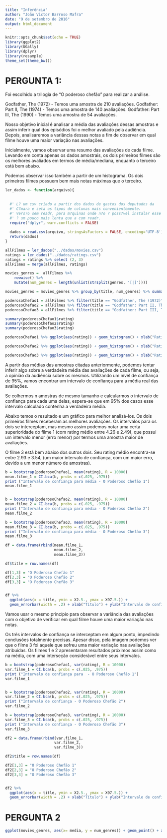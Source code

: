 ```yaml
---
title: "Inferência"
author: "João Victor Barroso Mafra"
date: "9 de setembro de 2016"
output: html_document
---
```


```r
knitr::opts_chunk$set(echo = TRUE)
library(ggplot2)
library(GGally)
library(dplyr)
library(resample)
theme_set(theme_bw())
```


# PERGUNTA 1:

Foi escolhido a trilogia de "O poderoso chefão" para realizar a análise. 

Godfather, The (1972) - Temos uma amostra de 210 avaliações.
Godfather: Part II, The (1974) - Temos uma amostra de 140 avaliações.
Godfather: Part III, The (1990) - Temos uma amostra de 54 avaliações.

Nosso objetivo inicial é analisar a média das avaliações dessas amostras e assim inferir qual dos episódios foi o melhor avaliado pela audiência. Depois, analisaremos a variância dessas notas a fim de observar em qual filme houve uma maior variação nas avaliações.

Inicialmente, vamos observar uma resumo das avaliações de cada filme. Levando em conta apenas os dados amostrais, os dois primeiros filmes são os melhores avaliados em termos de média/mediana, enquanto o terceiro está bem abaixo.

Podemos observar isso também a partir de um histograma. Os dois primeiros filmes possuem bem mais notas máximas que o terceiro.

```r
ler_dados <- function(arquivo){
  
  
  #' L? um csv criado a partir dos dados de gastos dos deputados da 
  #' C?mara e seta os tipos de colunas mais convenientemente. 
  #' Vers?o sem readr, para m?quinas onde n?o ? poss?vel instalar esse pacote. 
  #' ? um pouco mais lenta que a com readr.
  require("dplyr", warn.conflicts = FALSE)
  
  dados = read.csv(arquivo, stringsAsFactors = FALSE, encoding='UTF-8')
  return(dados)
}

allFilmes = ler_dados("../dados/movies.csv")
ratings = ler_dados("../dados/ratings.csv")
ratings = ratings %>% select (2, 3)
allFilmes = merge(allFilmes, ratings)

movies_genres =  allFilmes %>%
    rowwise() %>%
    mutate(num_genres = length(unlist(strsplit(genres, '[|]'))))

movies_genres = movies_genres %>% group_by(title, num_genres) %>% summarise(media = mean(rating))

poderosoChefao1 = allFilmes %>% filter(title == "Godfather, The (1972)")
poderosoChefao2 = allFilmes %>% filter(title == "Godfather: Part II, The (1974)")
poderosoChefao3 = allFilmes %>% filter(title == "Godfather: Part III, The (1990)")

summary(poderosoChefao1$rating)
summary(poderosoChefao2$rating)
summary(poderosoChefao3$rating)


```




```r

poderosoChefao1 %>% ggplot(aes(rating)) + geom_histogram() + xlab("Rating (Poderoso Chefão 1)") + ylab("Número de avaliações")

poderosoChefao2 %>% ggplot(aes(rating)) + geom_histogram() + xlab("Rating (Poderoso Chefão 2)") + ylab("Número de avaliações")

poderosoChefao3 %>% ggplot(aes(rating)) + geom_histogram() + xlab("Rating (Poderoso Chefão 3)") + ylab("Número de avaliações")


```


A partir das médias das amostras citadas anteriormente, podemos tentar inferir algo sobre a verdadeira média das avaliações de cada filme, ou seja, a opinião da audiência sobre os mesmos. Utilizando um nível de confiança de 95%, vamos encontrar um intervalo de confiança para a média real das avaliações.

Se colhermos n amostras de mesmo tamanho e calcularmos o intervalo de confiança para cada uma delas, espera-se que em 95% dos casos esse intervalo calculado contenha a verdadeira média.

Abaixo temos o resultado e um gráfico para melhor analisá-los. Os dois primeiros filmes receberam as melhores avaliações. Os intervalos para os dois se interceptam, mas mesmo assim podemos notar uma certa superioridade do filme 1 (com rating médio entre 4.26 e 2.49), que possui um intervalo menor (erro menor) por termos uma amostra maior de avaliações.

O filme 3 está bem abaixo dos outros dois. Seu rating médio encontra-se entre 2.93 e 3.54, (um maior intervalo de confiança, com um maior erro, devido a um menor número de amostras).

```r

b = bootstrap(poderosoChefao1, mean(rating), R = 10000)
mean.filme_1 = CI.bca(b, probs = c(.025, .975))
print ("Intervalo de confiança para média - O Poderoso Chefão 1")
mean.filme_1


b = bootstrap(poderosoChefao2, mean(rating), R = 10000)
mean.filme_2 = CI.bca(b, probs = c(.025, .975))
print ("Intervalo de confiança para média - O Poderoso Chefão 2")
mean.filme_2

b = bootstrap(poderosoChefao3, mean(rating), R = 10000)
mean.filme_3 = CI.bca(b, probs = c(.025, .975))
print ("Intervalo de confiança para média - O Poderoso Chefão 3")
mean.filme_3

df = data.frame(rbind(mean.filme_1, 
                      mean.filme_2,
                      mean.filme_3))

df$title = row.names(df)

df[1,3] = "O Poderoso Chefão 1"
df[2,3] = "O Poderoso Chefão 2"
df[3,3] = "O Poderoso Chefão 3"


df %>% 
  ggplot(aes(x = title, ymin = X2.5., ymax = X97.5.)) + 
  geom_errorbar(width = .2) + xlab("Título") + ylab("Intervalo de confiança para a média das avaliações (Confiança 95%)")

```


Vamos usar o mesmo princípio para observar a variância das avaliações com o objetivo de verificar em qual filme houve uma maior variação nas notas.

Os três intervalos de confiança se interceptam em algum ponto, impedindo conclusões totalmente precisas. Apesar disso, pela imagem podemos ver que o filme 3 foi aquele que sofreu uma maior variação nas avaliações atribuídas. Os filmes 1 e 2 apresentaram resultados próximos assim como na média, com uma interseção considerável entre seus intervalos. 


```r

b = bootstrap(poderosoChefao1, var(rating), R = 10000)
var.filme_1 = CI.bca(b, probs = c(.025, .975))
print ("Intervalo de confiança para  - O Poderoso Chefão 1")
var.filme_1


b = bootstrap(poderosoChefao2, var(rating), R = 10000)
var.filme_2 = CI.bca(b, probs = c(.025, .975))
print ("Intervalo de confiança - O Poderoso Chefão 2")
var.filme_2

b = bootstrap(poderosoChefao3, var(rating), R = 10000)
var.filme_3 = CI.bca(b, probs = c(.025, .975))
print ("Intervalo de confiança - O Poderoso Chefão 3")
var.filme_3

df2 = data.frame(rbind(var.filme_1, 
                      var.filme_2,
                      var.filme_3))

df2$title = row.names(df)

df2[1,3] = "O Poderoso Chefão 1"
df2[2,3] = "O Poderoso Chefão 2"
df2[3,3] = "O Poderoso Chefão 3"


df2 %>% 
  ggplot(aes(x = title, ymin = X2.5., ymax = X97.5.)) + 
  geom_errorbar(width = .2) + xlab("Título") + ylab("Intervalo de confiança para variância das avaliações (Confiança 95%)")


```


# PERGUNTA 2

```r
ggplot(movies_genres, aes(x= media, y = num_genres)) + geom_point() + xlab("Media") + ylab("Numero Generos")




```
